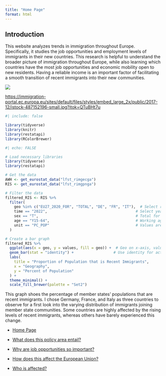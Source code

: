 ```yaml
---
title: "Home Page"
format: html 
---
```


## Introduction

This website analyzes trends in immigration throughout Europe. Specifically, it studies the job opportunities and employment levels of immigrants in their new countries. This research is helpful to understand the broader picture of immigration throughout Europe, while also learning which countries have the most job opportunities and economic mobility open to new residents. Having a reliable income is an important factor of facilitating a smooth transition of recent immigrants into their new communities.

![](https://immigration-portal.ec.europa.eu/sites/default/files/styles/embed_large_2x/public/2017-12/istock-487152196-small.jpg?itok=QTuBHt7u)

<https://immigration-portal.ec.europa.eu/sites/default/files/styles/embed_large_2x/public/2017-12/istock-487152196-small.jpg?itok=QTuBHt7u>

```r
#| include: false

library(tidyverse)
library(knitr)
library(restatapi)
library(RColorBrewer)
```

```r
#| echo: FALSE

# Load necessary libraries
library(tidyverse)
library(restatapi)

# Get the data
AWH <- get_eurostat_data("lfst_rimgecga")
RIS <- get_eurostat_data("lfst_rimgpnga")

# Filter the data
filtered_RIS <- RIS %>%
  filter(
    geo %in% c("EU27_2020_FOR", "TOTAL", "DE", "FR", "IT"),  # Select relevant geographies
    time == "2022",                                        # Select year 2022
    sex == "T",                                            # Total for both sexes
    age == "Y15-64",                                       # Working age population
    unit == "PC_POP"                                       # Values are percentages
  )

# Create a bar graph
filtered_RIS %>%
  ggplot(aes(x = geo, y = values, fill = geo)) +  # Geo on x-axis, values on y-axis
  geom_bar(stat = "identity") +                  # Use identity for actual values
  labs(
    title = "Proportion of Population that is Recent Immigrants",
    x = "Geography",
    y = "Percent of Population"
  ) +
  theme_minimal() +
  scale_fill_brewer(palette = "Set2")
```

This graph shoes the percentage of member states' populations that are recent immigrants. I chose Germany, France, and Italy as three countries to observe for a first look into the varying distribution of immigrants joining member state communities. Some countries are highly affected by the rising levels of recent immigrants, whereas others have barely experienced this change.

-   [Home Page](Website%20intro.html)

-   [What does this policy area entail?](Page2.html)

-   [Why are job opportunities so important?](Page3.html)

-   [How does this affect the European Union?](Page4.html)

-   [Who is affected?](Page5.html)
